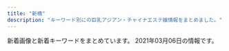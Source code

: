 ```yaml
---
title: "新橋"
description: "キーワード別にの巨乳アジアン・チャイナエステ嬢情報をまとめました。"
---
```


新着画像と新着キーワードをまとめています。
2021年03月06日の情報です。

<DmmAffiliateIns />
<KeywordTable
  shops={
    [
    {
        "keywords": {},
        "station": "JR\u6d5c\u677e\u753a\u99c5\u5357\u53e3",
        "name": "Yuki\u2019s House",
        "img_links": [
            "http://yukizhouse00.web.fc2.com/images/portfolio/work-3.jpg",
            "http://yukizhouse00.web.fc2.com/images/portfolio/work-6.jpg",
            "http://yukizhouse00.web.fc2.com/images/portfolio/work-1.jpg",
            "http://yukizhouse00.web.fc2.com/images/portfolio/work-4.jpg",
            "http://yukizhouse00.web.fc2.com/images/portfolio/work-2.jpg",
            "http://yukizhouse00.web.fc2.com/images/slider/slid1.jpg",
            "http://yukizhouse00.web.fc2.com/images/portfolio/work-5.jpg",
            "http://yukizhouse00.web.fc2.com/images/slider/slid2.jpg"
        ],
        "url": "http://yukizhouse00.web.fc2.com/"
    },
    {
        "url": "http://es-best.info/",
        "name": "\u30d9\u30b9\u30c8",
        "station": "JR\u6d5c\u677e\u753a\u99c5\u5317\u53e3",
        "keywords": {
            "D": 4,
            "85": 4,
            "C": 4,
            "86": 6
        },
        "img_links": [
            "http://es-best.info/staffPhoto/s20190220185555.jpg",
            "http://es-best.info/images/slider1/04.jpg",
            "http://es-best.info/js/sliderLine/slide_prev.png",
            "http://es-best.info/images/access/01.jpg",
            "http://es-best.info/staffPhoto/s20191003002337.jpg",
            "http://es-best.info/staffPhoto/b20191003002337.jpg",
            "http://es-best.info/images/store/052.jpg",
            "http://es-best.info/staffPhoto/b20190304234059.jpg",
            "http://es-best.info/staffPhoto/b20190413161507.jpg",
            "http://es-best.info/images/slider1/01.jpg",
            "http://es-best.info/staffPhoto/b20190304234324.jpg",
            "http://es-best.info/images/access/05.jpg",
            "http://es-best.info/images/returnBtn.png",
            "http://es-best.info/staffPhoto/b20190220185555.jpg",
            "http://es-best.info/staffPhoto/s20190304234059.jpg",
            "http://es-best.info/images/access/04.jpg",
            "http://es-best.info/staffPhoto/s20190413161507.jpg",
            "http://es-best.info/uploadfiles/images/campaignEsBestInfo.jpg",
            "http://es-best.info/images/slider1/02.jpg",
            "http://es-best.info/staffPhoto/b20190304234528.jpg",
            "http://es-best.info/staffPhoto/s20190304234528.jpg",
            "http://es-best.info/images/access/06.jpg",
            "http://es-best.info/staffPhoto/s20190304234324.jpg",
            "http://es-best.info/images/access/02.jpg",
            "http://es-best.info/images/access/03.jpg",
            "http://es-best.info/js/sliderLine/slide_next.png"
        ]
    },
    {
        "url": "https://www.morinokaori-massage.com/",
        "name": "\u68ee\u306e\u9999",
        "img_links": [
            "https://static.wixstatic.com/media/c0eb72_349ce6f6faed4c09b9ec1e412ba7a370~mv2.jpg",
            "https://static.wixstatic.com/media/c0eb72_43f5a28bd3004602b64ed4bc3095af0e~mv2.png",
            "https://static.wixstatic.com/media/c0eb72_068fd8e3a6034963bb1dcf1002759294~mv2.png",
            "https://static.wixstatic.com/media/c0eb72_026f8703429f4d1a93067d6664ba9e24~mv2.png",
            "https://static.wixstatic.com/media/c0eb72_9f57c6ba804e4a55805040f7832a3bb9~mv2.png"
        ],
        "keywords": {},
        "station": "JR\u7530\u753a\u99c5\u897f\u53e3"
    },
    {
        "img_links": [
            "http://es-leon.link/photos/sites/45/2020/10/2020102507495672.jpg",
            "http://es-leon.link/images/slider04.jpg",
            "http://es-leon.link/images/qr.png",
            "http://es-leon.link/images/img_info.jpg",
            "http://es-leon.link/photos/sites/45/2020/11/2020110919595348.jpg",
            "http://es-leon.link/photos/sites/45/2021/02/2021022503593169.jpg",
            "http://es-leon.link/photos/sites/45/2021/02/2021022813153641.jpg",
            "http://es-leon.link/images/guide5.jpg",
            "http://es-leon.link/photos/sites/45/2020/10/2020101318404076.jpg",
            "http://es-leon.link/images/guide7.jpg",
            "http://es-leon.link/photos/sites/45/2020/10/2020101318405051.jpg",
            "http://es-leon.link/photos/sites/45/2021/02/2021020501094315.jpg",
            "http://es-leon.link/photos/sites/45/2021/02/2021022813144840.jpg",
            "http://es-leon.link/photos/sites/45/2020/11/2020110919590942.jpg",
            "http://es-leon.link/images/guide6.jpg",
            "http://es-leon.link/images/guide1.jpg",
            "http://es-leon.link/photos/sites/45/2020/10/2020101205422328.jpg",
            "http://es-leon.link/photos/sites/45/2021/03/2021030218013059.jpg",
            "http://es-leon.link/images/guide8.jpg",
            "http://es-leon.link/photos/sites/45/2021/02/2021022815431041.jpg",
            "http://es-leon.link/photos/sites/45/2021/02/2021020501152788.jpg",
            "http://es-leon.link/photos/sites/45/2021/03/2021030218011053.jpg",
            "http://es-leon.link/photos/sites/45/2021/02/2021022813203297.jpg",
            "http://es-leon.link/photos/sites/45/2021/02/2021022503564613.jpg",
            "http://es-leon.link/photos/sites/45/2021/03/2021030218015216.jpg",
            "http://es-leon.link/images/nav_link03_no.png",
            "http://es-leon.link/photos/sites/45/2020/10/2020101318300043.jpg",
            "http://es-leon.link/photos/sites/45/2021/02/2021021221211099.jpg",
            "http://es-leon.link/images/nav_link01_no.png",
            "http://es-leon.link/photos/sites/45/2020/10/2020102507501385.jpg",
            "http://es-leon.link/photos/sites/45/2021/02/2021022702213358.jpg",
            "http://es-leon.link/photos/sites/45/2020/10/2020100103205186.jpg",
            "http://es-leon.link/photos/sites/45/2021/03/202103021706276.jpg",
            "http://es-leon.link/images/nav_link07_no.png",
            "http://es-leon.link/images/guide2.jpg",
            "http://es-leon.link/images/slider02.jpg",
            "http://es-leon.link/photos/sites/45/2021/03/2021030217055949.jpg",
            "http://es-leon.link/photos/sites/45/2021/02/202102281317503.jpg",
            "http://es-leon.link/photos/sites/45/2021/01/2021011203314329.jpg",
            "http://es-leon.link/photos/sites/45/2021/02/2021022702210178.jpg",
            "http://es-leon.link/images/slider00.jpg",
            "http://es-leon.link/photos/sites/45/2020/10/202010010328436.jpg",
            "http://es-leon.link/images/nav_link06_no.png",
            "http://es-leon.link/photos/sites/45/2020/10/2020102507510838.jpg",
            "http://es-leon.link/photos/sites/45/2020/10/2020100103240526.jpg",
            "http://es-leon.link/photos/sites/45/2020/11/2020110919583922.jpg",
            "http://es-leon.link/photos/sites/45/2020/10/2020101404192576.jpg",
            "http://es-leon.link/images/slider03.jpg",
            "http://es-leon.link/images/guide4.jpg",
            "http://es-leon.link/images/guide2.png",
            "http://es-leon.link/photos/sites/45/2020/11/2020110919573849.jpg",
            "http://es-leon.link/photos/sites/45/2020/10/2020100103284496.jpg",
            "http://es-leon.link/images/nav_link04_no.png",
            "http://es-leon.link/photos/sites/45/2021/02/2021022815420713.jpg",
            "http://es-leon.link/photos/sites/45/2021/02/202102240441566.jpg",
            "http://es-leon.link/images/pagetop.jpg",
            "http://es-leon.link/images/guide1.png",
            "http://es-leon.link/images/lineline.png",
            "http://es-leon.link/photos/sites/45/2021/02/2021021420105484.jpg",
            "http://es-leon.link/images/header.png",
            "http://es-leon.link/images/guide3.jpg",
            "http://es-leon.link/images/nav_link05_no.png",
            "http://es-leon.link/photos/sites/45/2020/10/2020100103034891.jpg",
            "http://es-leon.link/photos/sites/45/2020/10/2020102507504664.jpg",
            "http://es-leon.link/photos/sites/45/2021/02/2021022816571154.jpg",
            "http://es-leon.link/images/slider01.jpg",
            "http://es-leon.link/photos/sites/45/2021/02/2021021420094924.jpg",
            "http://es-leon.link/photos/sites/45/2020/10/2020101318402898.jpg",
            "http://es-leon.link/photos/sites/45/2020/10/2020100103240520.jpg",
            "http://es-leon.link/photos/sites/45/2021/02/2021022503591368.jpg",
            "http://es-leon.link/photos/sites/45/2021/02/2021020501110069.jpg",
            "http://es-leon.link/photos/sites/45/2020/10/2020100103205050.jpg",
            "http://es-leon.link/photos/sites/45/2021/02/2021021420101999.jpg",
            "http://es-leon.link/photos/sites/45/2020/10/2020100103205130.jpg",
            "http://es-leon.link/photos/sites/45/2021/02/2021020501134964.jpg",
            "http://es-leon.link/photos/sites/45/2020/10/2020101205420372.jpg",
            "http://es-leon.link/images/card.png",
            "http://es-leon.link/photos/sites/45/2021/02/2021022813195234.jpg",
            "http://es-leon.link/images/nav_link02_no.png",
            "http://es-leon.link/photos/sites/45/2020/10/2020101318294854.jpg",
            "http://es-leon.link/photos/sites/45/2020/10/2020101205424345.jpg",
            "http://es-leon.link/photos/sites/45/2021/02/2021021014235421.jpg",
            "http://es-leon.link/photos/sites/45/2021/02/202102281658118.jpg",
            "http://es-leon.link/photos/sites/45/2020/10/2020102507503499.jpg",
            "http://es-leon.link/images/profile.png",
            "http://es-leon.link/photos/sites/45/2021/02/2021022817172264.jpg",
            "http://es-leon.link/photos/sites/45/2020/11/2020110919593136.jpg",
            "http://es-leon.link/photos/sites/45/2021/02/2021020501101626.jpg"
        ],
        "station": "JR\u65b0\u6a4b\u99c5\u70cf\u68ee\u53e3",
        "keywords": {
            "84": 8,
            "90": 7,
            "86": 17,
            "85": 12,
            "\u80f8": 1
        },
        "name": "LEON",
        "url": "http://es-leon.link/"
    },
    {
        "station": "JR\u6d5c\u677e\u753a\u99c5\u5317\u53e3",
        "keywords": {
            "C": 8,
            "E": 8,
            "D": 25
        },
        "name": "SERA",
        "img_links": [
            "https://hamamatsucho-mensesthe.net/wp/icon/line.png",
            "https://hamamatsucho-mensesthe.net/wp/images/mensesthe.jpg",
            "https://hamamatsucho-mensesthe.net/room/room-l1.jpg",
            "https://hamamatsucho-mensesthe.net/wp/images/top1.jpg",
            "https://hamamatsucho-mensesthe.net/wp/wp-content/uploads/2020/01/misaki-l2.jpg",
            "https://hamamatsucho-mensesthe.net/wp/icon/facebook.png",
            "https://hamamatsucho-mensesthe.net/room/room-l2.jpg",
            "https://hamamatsucho-mensesthe.net/staff/top/rin-s1.jpg",
            "https://hamamatsucho-mensesthe.net/staff/top/ayaka-s1.jpg",
            "https://hamamatsucho-mensesthe.net/wp/wp-content/uploads/2020/11/urara.jpg",
            "https://hamamatsucho-mensesthe.net/wp/wp-content/uploads/2020/01/nao.jpg",
            "https://hamamatsucho-mensesthe.net/wp/icon/twitter.png",
            "https://hamamatsucho-mensesthe.net/room/room-l6.jpg",
            "https://hamamatsucho-mensesthe.net/wp/images/top3.jpg",
            "https://hamamatsucho-mensesthe.net/wp/images/clear.png",
            "https://hamamatsucho-mensesthe.net/images/footer-r.png",
            "https://hamamatsucho-mensesthe.net/room/room-l4.jpg",
            "https://hamamatsucho-mensesthe.net/staff/top/emi-s1.jpg",
            "https://hamamatsucho-mensesthe.net/icon/facebook.png",
            "https://hamamatsucho-mensesthe.net/images/clear.png",
            "https://hamamatsucho-mensesthe.net/wp/wp-content/uploads/2020/08/ayaka.jpg",
            "https://hamamatsucho-mensesthe.net/wp/images/top2.jpg",
            "https://hamamatsucho-mensesthe.net/room/room-l3.jpg",
            "https://hamamatsucho-mensesthe.net/wp/icon/google_plus.png",
            "https://hamamatsucho-mensesthe.net/icon/twitter.png",
            "https://hamamatsucho-mensesthe.net/icon/line.png",
            "https://hamamatsucho-mensesthe.net/wp/wp-content/uploads/2020/01/emi-l1.jpg",
            "https://hamamatsucho-mensesthe.net/room/room-l5.jpg",
            "https://hamamatsucho-mensesthe.net/staff/top/aki-s1.jpg",
            "https://hamamatsucho-mensesthe.net/staff/top/mitsuki-s1.jpg",
            "https://hamamatsucho-mensesthe.net/images/flower.png",
            "https://hamamatsucho-mensesthe.net/wp/wp-content/uploads/2020/02/stand-by.jpg",
            "https://hamamatsucho-mensesthe.net/wp/wp-content/uploads/2020/02/1714CAA8-3D57-4009-AB72-F5A8E6B60310.jpeg",
            "https://hamamatsucho-mensesthe.net/wp/wp-content/uploads/2020/09/rin.jpg",
            "https://hamamatsucho-mensesthe.net/wp/wp-content/uploads/2020/10/aki-150x150.jpg",
            "https://hamamatsucho-mensesthe.net/wp/wp-content/uploads/2019/05/rin-150x150.jpg",
            "https://hamamatsucho-mensesthe.net/wp/wp-content/uploads/2020/01/mitsuki.jpg",
            "https://hamamatsucho-mensesthe.net/staff/top/miyu-s1.jpg",
            "https://hamamatsucho-mensesthe.net/wp/wp-content/uploads/2019/07/0677E994-1DBF-4E0E-AB70-7CA5C034B140-150x150.jpeg",
            "https://hamamatsucho-mensesthe.net/wp/wp-content/uploads/2019/10/eri-150x150.jpg",
            "https://hamamatsucho-mensesthe.net/images/footer-l.png",
            "https://hamamatsucho-mensesthe.net/staff/top/nao-s1.jpg",
            "https://hamamatsucho-mensesthe.net/wp/wp-content/uploads/2019/07/587590BB-96D0-4887-BE26-3B1413FF7283-150x150.jpeg",
            "https://hamamatsucho-mensesthe.net/wp/wp-content/uploads/2021/01/yuna.jpg",
            "https://hamamatsucho-mensesthe.net/staff/top/yuna-s1.jpg",
            "https://hamamatsucho-mensesthe.net/icon/google_plus.png",
            "https://hamamatsucho-mensesthe.net/link/mens-esthe.png"
        ],
        "url": "https://hamamatsucho-mensesthe.net/"
    },
    {
        "url": "http://romantic-est.com/",
        "img_links": [
            "http://romantic-est.com/images/sw_home.png",
            "http://romantic-est.com/images/head_therapist.jpg",
            "http://romantic-est.com/images/con01.jpg",
            "http://romantic-est.com/images/con02.jpg",
            "http://romantic-est.com/images/cg04.jpg",
            "http://romantic-est.com/images/trigger.jpg",
            "http://romantic-est.com/images/cg032.jpg",
            "http://romantic-est.com/images/icon_new.png",
            "http://romantic-est.com/images/mainvisual_02_s.jpg",
            "http://romantic-est.com/images/cg01.jpg",
            "http://romantic-est.com/images/req_03.jpg",
            "http://romantic-est.com/images/sw_tel.png",
            "http://romantic-est.com/images/cg021.jpg",
            "http://romantic-est.com/images/mainvisual_02.jpg",
            "http://romantic-est.com/images/head_interior.jpg",
            "http://romantic-est.com/images/sys03.jpg",
            "http://romantic-est.com/images/cg031.jpg",
            "http://romantic-est.com/images/mainvisual_01_s.jpg",
            "http://romantic-est.com/images/cg03.jpg",
            "http://romantic-est.com/images/sys02.jpg",
            "http://romantic-est.com/images/cg06.jpg",
            "http://romantic-est.com/images/cg011.jpg",
            "http://romantic-est.com/images/mainvisual_01.jpg",
            "http://romantic-est.com/images/con03.jpg",
            "http://romantic-est.com/images/sys01.jpg",
            "http://romantic-est.com/images/cg041.jpg",
            "http://romantic-est.com/images/cg05.jpg",
            "http://romantic-est.com/images/cg02.jpg"
        ],
        "station": "JR\u65b0\u6a4b\u99c5\u70cf\u68ee\u53e3",
        "name": "\u30a2\u30ea\u30b9 Aroma \u65b0\u6a4b\u5e97",
        "keywords": {}
    },
    {
        "img_links": [
            "http://heal-arm.com/media/sites/6/2021/02/700E82ED-4821-42CB-A408-B73E511D2D15-225x300.jpeg",
            "http://heal-arm.com/media/sites/6/2021/02/2.jpg",
            "http://heal-arm.com/media/sites/6/2020/05/3.jpg",
            "http://heal-arm.com/media/sites/6/elementor/thumbs/favicon-p04pr4k6jngsiakzwccm2bkknysbm22i953lrof2dk.png",
            "http://heal-arm.com/media/sites/6/2020/05/1.jpg",
            "http://heal-arm.com/media/sites/6/2020/05/2.jpg",
            "http://heal-arm.com/media/sites/6/2020/05/4.jpg",
            "http://heal-arm.com/media/sites/6/2021/02/1.jpg",
            "http://heal-arm.com/media/sites/6/2021/02/3.jpg",
            "http://heal-arm.com/media/sites/6/2020/12/1.jpg",
            "http://heal-arm.com/media/sites/6/2020/05/3-1.jpg",
            "http://heal-arm.com/media/sites/6/2020/05/favicon.png"
        ],
        "url": "http://heal-arm.com/",
        "name": "\u862d \u990a\u8eab\u9928",
        "station": "JR\u65b0\u6a4b\u99c5\u70cf\u68ee\u53e3",
        "keywords": {}
    },
    {
        "keywords": {
            "F": 3,
            "C": 3,
            "D": 4
        },
        "img_links": [
            "https://hamamatsucho-mensesthe.com/images/clear.png",
            "https://hamamatsucho-mensesthe.com/room/4.jpg",
            "https://hamamatsucho-mensesthe.com/menu/sche.png",
            "https://hamamatsucho-mensesthe.com/staff2/wp-content/uploads/2020/11/siruet.png",
            "https://hamamatsucho-mensesthe.com/menu/friend.png",
            "https://hamamatsucho-mensesthe.com/button/sche.png",
            "https://hamamatsucho-mensesthe.com/menu/info.png",
            "https://hamamatsucho-mensesthe.com/staff2/wp-content/uploads/2021/02/ayaka01.png",
            "https://hamamatsucho-mensesthe.com/staff/yoko-l1.jpg",
            "https://hamamatsucho-mensesthe.com/staff/arisa-s1.jpg",
            "https://hamamatsucho-mensesthe.com/images/header3.png",
            "https://hamamatsucho-mensesthe.com/icon/twitter.png",
            "https://hamamatsucho-mensesthe.com/images/main-sp.jpg",
            "https://hamamatsucho-mensesthe.com/kumi2.jpg",
            "https://hamamatsucho-mensesthe.com/room/3.jpg",
            "https://hamamatsucho-mensesthe.com/menu/home.png",
            "https://hamamatsucho-mensesthe.com/2018/11/23/arisa-s1.jpg",
            "https://hamamatsucho-mensesthe.com/images/footer-l.png",
            "https://hamamatsucho-mensesthe.com/staff/yuyu-l1.jpg",
            "https://hamamatsucho-mensesthe.com/room/2.jpg",
            "https://hamamatsucho-mensesthe.com/room/esthe1.jpg",
            "https://hamamatsucho-mensesthe.com/icon/facebook.png",
            "https://hamamatsucho-mensesthe.com/room/esthe3.jpg",
            "https://hamamatsucho-mensesthe.com/room/esthe2.jpg",
            "https://hamamatsucho-mensesthe.com/room/1.jpg",
            "https://hamamatsucho-mensesthe.com/2018/12/21/koko-s1.jpg",
            "https://hamamatsucho-mensesthe.com/miyuki01.png",
            "https://hamamatsucho-mensesthe.com/2018/03/02/anna-s1.jpg",
            "https://hamamatsucho-mensesthe.com/staff2/wp-content/uploads/2019/12/haru-1.png",
            "https://hamamatsucho-mensesthe.com/staff/nana-s1.jpg",
            "https://hamamatsucho-mensesthe.com/staff2/wp-content/uploads/2021/01/maki05.png",
            "https://hamamatsucho-mensesthe.com/icon/google_plus.png",
            "https://hamamatsucho-mensesthe.com/staff2/wp-content/uploads/2020/11/momo02.png",
            "https://hamamatsucho-mensesthe.com/2018/06/12/yoko-s1.jpg",
            "https://hamamatsucho-mensesthe.com/staff2/wp-content/uploads/2021/03/yukina03.png",
            "https://hamamatsucho-mensesthe.com/2018/06/08/hana-s2.jpg",
            "https://hamamatsucho-mensesthe.com/staff/arisa-l1.jpg",
            "https://hamamatsucho-mensesthe.com/staff2/wp-content/uploads/2021/02/kana01.png",
            "https://hamamatsucho-mensesthe.com/button/staff.png",
            "https://hamamatsucho-mensesthe.com/staff/koko-s1.jpg",
            "https://hamamatsucho-mensesthe.com/icon/line.png",
            "https://hamamatsucho-mensesthe.com/staff/yoko-s1.jpg",
            "https://hamamatsucho-mensesthe.com/staff/koko-l1.jpg",
            "https://hamamatsucho-mensesthe.com/staff/nana-l1.jpg",
            "https://hamamatsucho-mensesthe.com/2018/12/21/yuyu-s1.jpg",
            "https://hamamatsucho-mensesthe.com/button/home.png",
            "https://hamamatsucho-mensesthe.com/staff2/wp-content/uploads/2021/03/miku03.png",
            "https://hamamatsucho-mensesthe.com/staff2/wp-content/uploads/2021/03/rina03.png",
            "https://hamamatsucho-mensesthe.com/menu/gallery.png",
            "https://hamamatsucho-mensesthe.com/staff2/wp-content/uploads/2019/12/nanami02-2.png",
            "https://hamamatsucho-mensesthe.com/kumi1.jpg",
            "https://hamamatsucho-mensesthe.com/2017/10/08/ruru-s1.jpg",
            "https://hamamatsucho-mensesthe.com/staff2/wp-content/uploads/2020/02/yaya02.png",
            "https://hamamatsucho-mensesthe.com/images/footer-r.png",
            "https://hamamatsucho-mensesthe.com/staff/yuyu-s1.jpg",
            "https://hamamatsucho-mensesthe.com/images/main1.jpg",
            "https://hamamatsucho-mensesthe.com/images/flower.png"
        ],
        "station": "JR\u6d5c\u677e\u753a\u99c5\u5317\u53e3",
        "url": "https://hamamatsucho-mensesthe.com/",
        "name": "Oriental Spa"
    },
    {
        "url": "http://body-heal.net/",
        "keywords": {
            "88": 10,
            "E": 6,
            "87": 6,
            "85": 4,
            "84": 4
        },
        "name": "Tami",
        "station": "JR\u7530\u753a\u99c5\u4e09\u7530\u53e3",
        "img_links": [
            "http://body-heal.net/images/access/02.jpg",
            "http://body-heal.net/staffPhoto/b20190608220420.jpg",
            "http://body-heal.net/images/store/06.jpg",
            "http://body-heal.net/images/store/01.jpg",
            "http://body-heal.net/images/store/05.jpg",
            "http://body-heal.net/images/access/04.jpg",
            "http://body-heal.net/images/access/03.jpg",
            "http://body-heal.net/staffPhoto/b20190117105438.jpg",
            "http://body-heal.net/staffPhoto/b20180926231950.jpg",
            "http://body-heal.net/images/access/05.jpg",
            "http://body-heal.net/staffPhoto/b20190608222039.jpg",
            "http://body-heal.net/js/sliderLine/slide_next.png",
            "http://body-heal.net/uploadfiles/images/campaignBodyHealNet.jpg",
            "http://body-heal.net/staffPhoto/b20190120201033.jpg",
            "http://body-heal.net/staffPhoto/b20180721035111.jpg",
            "http://body-heal.net/images/store/04.jpg",
            "http://body-heal.net/images/access/01.jpg",
            "http://body-heal.net/staffPhoto/b20190218130854.jpg",
            "http://body-heal.net/images/show.jpg",
            "http://body-heal.net/js/sliderLine/slide_prev.png"
        ]
    },
    {
        "name": "\u3057\u3042\u308f\u305b\uff5eSHIAWASE\uff5e",
        "img_links": [
            "http://shiawase.mssg.jp/images/staff_image/staff_d02.jpg",
            "http://shiawase.mssg.jp/images/top/top_04.jpg",
            "http://shiawase.mssg.jp/images/gallery/gallery_401.jpg",
            "http://shiawase.mssg.jp/images/staff_one/staff_one_02.jpg",
            "http://shiawase.mssg.jp/images/staff/sta_0z4.jpg",
            "http://shiawase.mssg.jp/images/system/syatem_302.jpg",
            "http://shiawase.mssg.jp/images/staff_one/staff_one_08.png",
            "http://shiawase.mssg.jp/images/staff_image/staff_d05a.jpg",
            "http://shiawase.mssg.jp/images/staff/sta_0z12.jpg",
            "http://shiawase.mssg.jp/images/staff/sta_0z9.jpg",
            "http://shiawase.mssg.jp/images/gallery/gallery_102.jpg",
            "http://shiawase.mssg.jp/images/gallery/gallery_104.jpg",
            "http://shiawase.mssg.jp/images/staff/sta_04.jpg",
            "http://shiawase.mssg.jp/images/staff/staff_top.jpg",
            "http://shiawase.mssg.jp/images/staff_image/staff_d05b.jpg",
            "http://shiawase.mssg.jp/images/staff/sta_010.jpg",
            "http://shiawase.mssg.jp/images/staff/sta_0z2.jpg",
            "http://shiawase.mssg.jp/images/home/index_page_top.jpg",
            "http://shiawase.mssg.jp/images/top/top_01.jpg",
            "http://shiawase.mssg.jp/images/staff/sta_01.jpg",
            "http://shiawase.mssg.jp/images/staff_image/staff_d08a.jpg",
            "http://shiawase.mssg.jp/images/staff/sta_021.jpg",
            "http://shiawase.mssg.jp/images/staff/sta_08.jpg",
            "http://shiawase.mssg.jp/images/staff_one/staff_one_04.jpg",
            "http://shiawase.mssg.jp/images/gallery/gallery_403.jpg",
            "http://shiawase.mssg.jp/images/gallery/gallery_101.jpg",
            "http://shiawase.mssg.jp/images/home/index_03.jpg",
            "http://shiawase.mssg.jp/images/staff_image/staff_d01b.jpg",
            "http://shiawase.mssg.jp/images/gallery/gallery_402.jpg",
            "http://shiawase.mssg.jp/images/staff_image/staff_d07.jpg",
            "http://shiawase.mssg.jp/images/staff_one/staff_one_05.jpg",
            "http://shiawase.mssg.jp/images/staff_image/staff_d04b.jpg",
            "http://shiawase.mssg.jp/images/staff_one/staff_one_03.jpg",
            "http://shiawase.mssg.jp/images/staff/sta_0z8.jpg",
            "http://shiawase.mssg.jp/images/top/top_08.png",
            "http://shiawase.mssg.jp/images/staff_image/staff_d06.jpg",
            "http://shiawase.mssg.jp/images/system/syatem_301.jpg",
            "http://shiawase.mssg.jp/images/staff/sta_03.jpg",
            "http://shiawase.mssg.jp/images/top/top_05.jpg",
            "http://shiawase.mssg.jp/images/staff_image/staff_d01a.jpg",
            "http://shiawase.mssg.jp/images/home/index_tel.jpg",
            "http://shiawase.mssg.jp/images/staff_image/staff_d04.jpg",
            "http://shiawase.mssg.jp/images/staff_image/staff_d08b.jpg",
            "http://shiawase.mssg.jp/images/top/top_02.jpg",
            "http://shiawase.mssg.jp/images/home/top_qp.jpg",
            "http://shiawase.mssg.jp/images/staff_image/staff_d02b.jpg",
            "http://shiawase.mssg.jp/images/home/index_qup.jpg",
            "http://shiawase.mssg.jp/images/gallery/gallery_top.jpg",
            "http://shiawase.mssg.jp/images/home/index_04.jpg",
            "http://shiawase.mssg.jp/images/gallery/gallery_01.jpg",
            "http://shiawase.mssg.jp/images/staff/sta_06.jpg",
            "http://shiawase.mssg.jp/images/staff_one/staff_one_07.png",
            "http://shiawase.mssg.jp/images/staff_image/staff_d04c.jpg",
            "http://shiawase.mssg.jp/images/top/top_03.jpg",
            "http://shiawase.mssg.jp/images/gallery/gallery_103.jpg",
            "http://shiawase.mssg.jp/images/system/syatem_303.jpg",
            "http://shiawase.mssg.jp/images/gallery/gallery_404.jpg",
            "http://shiawase.mssg.jp/images/staff_one/staff_one_top.jpg",
            "http://shiawase.mssg.jp/images/staff_one/staff_one_01.jpg",
            "http://shiawase.mssg.jp/images/staff_image/staff_d03.jpg",
            "http://shiawase.mssg.jp/images/top/top_06.jpg",
            "http://shiawase.mssg.jp/images/staff/sta_023.jpg",
            "http://shiawase.mssg.jp/images/home/QR.png"
        ],
        "keywords": {},
        "station": "JR\u7530\u753a\u99c5\u897f\u53e3",
        "url": "http://shiawase.mssg.jp/"
    },
    {
        "station": "JR\u65b0\u6a4b\u99c5\u70cf\u68ee\u53e3",
        "img_links": [
            "https://egao.tyo.cm/photos/sites/29/2021/02/2021022004462937.jpg",
            "https://egao.tyo.cm/images/side_tel.jpg",
            "https://egao.tyo.cm/images/link_nav05.jpg",
            "https://egao.tyo.cm/images/ico01.png",
            "https://egao.tyo.cm/images/sp_top.jpg",
            "https://egao.tyo.cm/images/link_nav04.jpg",
            "https://egao.tyo.cm/images/side_link.jpg",
            "https://egao.tyo.cm/images/top.png",
            "https://egao.tyo.cm/photos/sites/29/2021/02/2021022004462688.jpg",
            "https://egao.tyo.cm/photos/sites/29/2021/02/2021022504091367.jpg",
            "https://egao.tyo.cm/photos/sites/29/2021/02/2021022504090746.jpg",
            "https://egao.tyo.cm/photos/sites/29/2021/02/2021022004463068.jpg",
            "https://egao.tyo.cm/images/link_nav02.jpg",
            "https://egao.tyo.cm/images/info3.jpg",
            "https://egao.tyo.cm/images/link_nav01.jpg",
            "https://egao.tyo.cm/photos/sites/29/2021/02/2021022004462785.jpg",
            "https://egao.tyo.cm/images/link_nav03.jpg",
            "https://egao.tyo.cm/images/info2.jpg",
            "https://egao.tyo.cm/images/link_nav07.jpg",
            "https://egao.tyo.cm/images/top_slider01.jpg",
            "https://egao.tyo.cm/images/top_slider02.jpg",
            "https://egao.tyo.cm/images/link_nav06.jpg",
            "https://egao.tyo.cm/images/info1.jpg",
            "https://egao.tyo.cm/images/side_mobile.jpg"
        ],
        "name": "\u7b11\u9854",
        "keywords": {
            "85": 2,
            "87": 1,
            "86": 2,
            "D": 5
        },
        "url": "https://egao.tyo.cm/"
    },
    {
        "url": "https://hamamatsucho-esthe.work/",
        "station": "JR\u6d5c\u677e\u753a\u99c5\u5317\u53e3",
        "name": "Artemis",
        "keywords": {
            "C": 10,
            "F": 10,
            "E": 5
        },
        "img_links": [
            "https://hamamatsucho-esthe.work/2018/12/26/sayaka-s1.jpg",
            "https://hamamatsucho-esthe.work/menu/blog.png",
            "https://hamamatsucho-esthe.work/2020/11/06/momo-s1.jpg",
            "https://hamamatsucho-esthe.work/room/1-l.jpg",
            "https://hamamatsucho-esthe.work/button/staff.png",
            "https://hamamatsucho-esthe.work/staff/nanami-s1.jpg",
            "https://hamamatsucho-esthe.work/images/footer-l.png",
            "https://hamamatsucho-esthe.work/images/flower.png",
            "https://hamamatsucho-esthe.work/staff/maki-l1.jpg",
            "https://hamamatsucho-esthe.work/icon/twitter.png",
            "https://hamamatsucho-esthe.work/2019/06/14/riri-s1.jpg",
            "https://hamamatsucho-esthe.work/2019/01/14/emi-s1.jpg",
            "https://hamamatsucho-esthe.work/staff/sora-s1.jpg",
            "https://hamamatsucho-esthe.work/staff/yuki-s1.jpg",
            "https://hamamatsucho-esthe.work/button/blog.png",
            "https://hamamatsucho-esthe.work/room/1-s.jpg",
            "https://hamamatsucho-esthe.work/2018/09/10/sora-s1.jpg",
            "https://hamamatsucho-esthe.work/menu/info.png",
            "https://hamamatsucho-esthe.work/images/main1.jpg",
            "https://hamamatsucho-esthe.work/2020/07/30/maki-s1.jpg",
            "https://hamamatsucho-esthe.work/images/qrcode.png",
            "https://hamamatsucho-esthe.work/staff/sora-l1.jpg",
            "https://hamamatsucho-esthe.work/room/2-l.jpg",
            "https://hamamatsucho-esthe.work/room/4-s.jpg",
            "https://hamamatsucho-esthe.work/2019/05/25/riko-s1.jpg",
            "https://hamamatsucho-esthe.work/icon/facebook.png",
            "https://hamamatsucho-esthe.work/staff/momo-s1.jpg",
            "https://hamamatsucho-esthe.work/room/4-l.jpg",
            "https://hamamatsucho-esthe.work/icon/line.png",
            "https://hamamatsucho-esthe.work/icon/google_plus.png",
            "https://hamamatsucho-esthe.work/menu/gallery.png",
            "https://hamamatsucho-esthe.work/room/3-s.jpg",
            "https://hamamatsucho-esthe.work/images/clear.png",
            "https://hamamatsucho-esthe.work/staff/maki-s1.jpg",
            "https://hamamatsucho-esthe.work/staff/nanami-l1.jpg",
            "https://hamamatsucho-esthe.work/menu/friend.png",
            "https://hamamatsucho-esthe.work/menu/home.png",
            "https://hamamatsucho-esthe.work/staff/riko-s1.jpg",
            "https://hamamatsucho-esthe.work/staff/momo-l1.jpg",
            "https://hamamatsucho-esthe.work/button/home.png",
            "https://hamamatsucho-esthe.work/room/esthe1.jpg",
            "https://hamamatsucho-esthe.work/2020/01/05/yuki-s1.jpg",
            "https://hamamatsucho-esthe.work/images/main-sp.jpg",
            "https://hamamatsucho-esthe.work/images/footer-r.png",
            "https://hamamatsucho-esthe.work/2018/11/09/kana-s1.jpg",
            "https://hamamatsucho-esthe.work/2019/05/25/koko-s1.jpg",
            "https://hamamatsucho-esthe.work/room/esthe2.jpg",
            "https://hamamatsucho-esthe.work/room/2-s.jpg",
            "https://hamamatsucho-esthe.work/staff/yuki-l1.jpg",
            "https://hamamatsucho-esthe.work/kana01.png",
            "https://hamamatsucho-esthe.work/2019/11/05/nanami-s1.jpg",
            "https://hamamatsucho-esthe.work/room/esthe3.jpg",
            "https://hamamatsucho-esthe.work/room/3-l.jpg"
        ]
    },
    {
        "name": "\u30df\u30fc\u30c7\u30a3\u30fc",
        "url": "https://www.meedeemassage.com/",
        "station": "JR\u65b0\u6a4b\u99c5\u65e5\u6bd4\u8c37\u53e3",
        "img_links": [
            "https://static.wixstatic.com/media/096f64_74d971185d704fdc84b70e0c1b3fad87~mv2.png",
            "https://static.wixstatic.com/media/ff29a7_47d81575374144dda595a587847070b9~mv2.jpg",
            "https://static.wixstatic.com/media/ff29a7_996c77cb89cc4012a35bb0813c645fdf~mv2.jpg",
            "https://static.wixstatic.com/media/ff29a7_5a71cab9e560455a86a69dee65e387e6~mv2.jpg",
            "https://static.wixstatic.com/media/096f64_10d0713f8b274a5b8f6b2944f7fee791~mv2.jpg",
            "https://static.wixstatic.com/media/096f64_8257be981a5140629dd93b0518612408~mv2.png",
            "https://static.wixstatic.com/media/096f64_86555ca80ef14b6ebdbbf7aa72a380fc~mv2.jpg",
            "https://static.wixstatic.com/media/ff29a7_d9f852b350a141b1ae8d7d80ce91ecfa~mv2.jpg",
            "https://static.wixstatic.com/media/ff29a7_d6b424065e3946fc8a31bd093d286366~mv2.jpg",
            "https://static.wixstatic.com/media/096f64_9dd53b8d3bbc46b7a5d8f8f9f83f67c0~mv2.jpg",
            "https://static.wixstatic.com/media/096f64_52d4813cc07e460bb6afbcc198483fb5~mv2.jpg",
            "https://static.wixstatic.com/media/096f64_f44509cd762744dc939f70f318a6882b~mv2.jpg"
        ],
        "keywords": {}
    },
    {
        "station": "JR\u65b0\u6a4b\u99c5\u65e5\u6bd4\u8c37\u53e3",
        "url": "http://www.shiawasenojikan.esjp.info/",
        "name": "\u5e78\u305b\u306e\u6642\u9593",
        "keywords": {
            "D": 5,
            "87": 3,
            "86": 1,
            "88": 1
        },
        "img_links": [
            "http://www.shiawasenojikan.esjp.info/files/001-02.jpg",
            "http://www.shiawasenojikan.esjp.info/files/010-03.jpg",
            "http://www.shiawasenojikan.esjp.info/images/interior_t.jpg",
            "http://www.shiawasenojikan.esjp.info/files/001-03.jpg",
            "http://www.shiawasenojikan.esjp.info/files/003-03.jpg",
            "http://www.shiawasenojikan.esjp.info/files/003-02.jpg",
            "http://www.shiawasenojikan.esjp.info/images/head.jpg",
            "http://www.shiawasenojikan.esjp.info/images/news.jpg",
            "http://www.shiawasenojikan.esjp.info/files/009-03.jpg",
            "http://www.shiawasenojikan.esjp.info/images/link_t.jpg",
            "http://www.shiawasenojikan.esjp.info/files/015.jpg",
            "http://www.shiawasenojikan.esjp.info/images/staff_t.jpg",
            "http://www.shiawasenojikan.esjp.info/files/003.jpg",
            "http://www.shiawasenojikan.esjp.info/images/sys1.jpg",
            "http://www.shiawasenojikan.esjp.info/files/015-03.jpg",
            "http://www.shiawasenojikan.esjp.info/files/015-02.jpg",
            "http://www.shiawasenojikan.esjp.info/files/009.jpg",
            "http://www.shiawasenojikan.esjp.info/files/009-02.jpg",
            "http://www.shiawasenojikan.esjp.info/images/int2.jpg",
            "http://www.shiawasenojikan.esjp.info/images/tel.jpg",
            "http://www.shiawasenojikan.esjp.info/files/001.jpg",
            "http://www.shiawasenojikan.esjp.info/images/mobile.jpg",
            "http://www.shiawasenojikan.esjp.info/files/010-02.jpg",
            "http://www.shiawasenojikan.esjp.info/images/sys2.jpg",
            "http://www.shiawasenojikan.esjp.info/files/010.jpg"
        ]
    },
    {
        "station": "JR\u7530\u753a\u99c5\u6771\u53e3",
        "name": "\u7e01",
        "img_links": [
            "http://tamachi-en.link/images/g1.jpg",
            "http://tamachi-en.link/images/g8.jpg",
            "http://tamachi-en.link/images/mobile.png",
            "http://tamachi-en.link/images/g4.jpg",
            "http://tamachi-en.link/images/top.jpg",
            "http://tamachi-en.link/images/g6.jpg",
            "http://tamachi-en.link/images/new1.jpg",
            "http://tamachi-en.link/images/g5.jpg",
            "http://tamachi-en.link/images/zi_staff.png",
            "http://tamachi-en.link/images/g0.jpg",
            "http://tamachi-en.link/images/g2.jpg",
            "http://tamachi-en.link/images/zi_link.png",
            "http://tamachi-en.link/images/g3.jpg"
        ],
        "url": "http://tamachi-en.link/",
        "keywords": {
            "C": 15
        }
    },
    {
        "name": "Pandora*\u30d1\u30f3\u30c9\u30e9",
        "img_links": [
            "http://www.es-tokyo.link/images/int1.jpg",
            "http://www.es-tokyo.link/img/minami1.jpg",
            "http://www.es-tokyo.link/images/b3.jpg",
            "http://www.es-tokyo.link/img/ami1.jpg",
            "http://www.es-tokyo.link/img/miwa1.jpg",
            "http://www.es-tokyo.link/img/erin2.jpg",
            "http://www.es-tokyo.link/img/rin1.jpg",
            "http://www.es-tokyo.link/images/28.jpg",
            "http://www.es-tokyo.link/img/emili1.jpg",
            "http://www.es-tokyo.link/images/25.jpg",
            "http://www.es-tokyo.link/images/23.jpg",
            "http://www.es-tokyo.link/images/5.jpg",
            "http://www.es-tokyo.link/images/head.jpg",
            "http://www.es-tokyo.link/images/sys2.jpg",
            "http://www.es-tokyo.link/img/izumi1.jpg",
            "http://www.es-tokyo.link/images/32.jpg",
            "http://www.es-tokyo.link/images/s1.png",
            "http://www.es-tokyo.link/img/minami2.jpg",
            "http://www.es-tokyo.link/images/19.jpg",
            "http://www.es-tokyo.link/img/kaori1.jpg",
            "http://www.es-tokyo.link/img/suzu1.jpg",
            "http://www.es-tokyo.link/images/sys1.jpg",
            "http://www.es-tokyo.link/img/mayu1.jpg",
            "http://www.es-tokyo.link/images/3.jpg",
            "http://www.es-tokyo.link/images/interior_t.jpg",
            "http://www.es-tokyo.link/images/int2.jpg",
            "http://www.es-tokyo.link/images/20.jpg",
            "http://www.es-tokyo.link/img/naomi1.jpg",
            "http://www.es-tokyo.link/img/izumi2.jpg",
            "http://www.es-tokyo.link/images/news.jpg",
            "http://www.es-tokyo.link/images/mobile.jpg",
            "http://www.es-tokyo.link/images/newface.jpg",
            "http://www.es-tokyo.link/img/hikari1.jpg",
            "http://www.es-tokyo.link/img/momoko1.jpg",
            "http://www.es-tokyo.link/images/30.jpg",
            "http://www.es-tokyo.link/img/erin1.jpg",
            "http://www.es-tokyo.link/images/22.jpg",
            "http://www.es-tokyo.link/images/tel.jpg",
            "http://www.es-tokyo.link/images/b2.jpg",
            "http://www.es-tokyo.link/images/9.jpg",
            "http://www.es-tokyo.link/images/24.jpg",
            "http://www.es-tokyo.link/images/27.jpg",
            "http://www.es-tokyo.link/images/b1.jpg",
            "http://www.es-tokyo.link/img/yui1.jpg",
            "http://www.es-tokyo.link/images/31.jpg",
            "http://www.es-tokyo.link/images/staff_t.jpg"
        ],
        "url": "http://www.es-tokyo.link",
        "station": "JR\u6d5c\u677e\u753a\u99c5\u5357\u53e3",
        "keywords": {}
    },
    {
        "name": "\u672a\u6765",
        "station": "JR\u65b0\u6a4b\u99c5\u70cf\u68ee\u53e3",
        "keywords": {},
        "img_links": [
            "http://kokoro-spa.info/img/shop/kanban.jpg",
            "http://kokoro-spa.info/img/slider/2.jpg",
            "http://kokoro-spa.info/img/ttl_news.png",
            "http://kokoro-spa.info/img/shop/no-pic.jpg",
            "http://kokoro-spa.info/img/pickup.jpg",
            "http://kokoro-spa.info/img/qrcode.png",
            "http://kokoro-spa.info/img/ttl_info.png"
        ],
        "url": "http://kokoro-spa.info/"
    },
    {
        "keywords": {},
        "img_links": [
            "http://www.k-harunoie.info/imge/service3.jpg",
            "http://www.k-harunoie.info/imge/s0.png",
            "http://www.k-harunoie.info/imge/ta.png",
            "http://www.k-harunoie.info/imge/sys.png",
            "http://www.k-harunoie.info/imge/service1.jpg",
            "http://www.k-harunoie.info/imge/p-1.jpg",
            "http://www.k-harunoie.info/imge/p-2.jpg",
            "http://www.k-harunoie.info/imge/s1.png",
            "http://www.k-harunoie.info/imge/int2.png",
            "http://www.k-harunoie.info/imge/botton.jpg",
            "http://www.k-harunoie.info/imge/p-5.jpg",
            "http://www.k-harunoie.info/imge/service2.jpg",
            "http://www.k-harunoie.info/imge/interior_t.jpg",
            "http://www.k-harunoie.info/imge/p-4.jpg",
            "http://www.k-harunoie.info/imge/staff_t.jpg",
            "http://www.k-harunoie.info/imge/tel.png"
        ],
        "url": "http://www.k-harunoie.info/",
        "name": "\u6625\u306e\u5bb6",
        "station": "JR\u7530\u753a\u99c5\u6771\u53e3"
    },
    {
        "url": "https://minazuki-tokyo.com/",
        "keywords": {
            "90": 4,
            "87": 4,
            "83": 4,
            "86": 4,
            "85": 4
        },
        "name": "\u6c34\u7121\u6708\uff5e\u307f\u306a\u3065\u304d\uff5e",
        "station": "JR\u6d5c\u677e\u753a\u99c5\u5357\u53e3",
        "img_links": [
            "https://minazuki-tokyo.com/wp-content/uploads/2021/02/top1.png",
            "https://minazuki-tokyo.com/wp-content/uploads/2021/02/sm01.png",
            "https://minazuki-tokyo.com/wp-content/uploads/2021/02/ayu.jpg",
            "https://minazuki-tokyo.com/wp-content/uploads/2021/02/t06.png",
            "https://minazuki-tokyo.com/wp-content/uploads/2021/02/sm04.png",
            "https://minazuki-tokyo.com/wp-content/uploads/2021/02/haru.png",
            "https://minazuki-tokyo.com/wp-content/uploads/2021/02/koyuri.png",
            "https://minazuki-tokyo.com/wp-content/uploads/2021/02/sm03.png",
            "https://minazuki-tokyo.com/wp-content/uploads/2021/02/t05.png",
            "https://minazuki-tokyo.com/wp-content/uploads/2021/02/t01.png",
            "https://minazuki-tokyo.com/wp-content/uploads/2021/02/ayu.png",
            "https://minazuki-tokyo.com/wp-content/uploads/2020/11/photo01.png",
            "https://minazuki-tokyo.com/wp-content/uploads/2021/02/t07.png",
            "https://minazuki-tokyo.com/wp-content/uploads/2021/02/t08.png",
            "https://minazuki-tokyo.com/wp-content/uploads/2021/02/haru.jpg",
            "https://minazuki-tokyo.com/wp-content/uploads/2020/11/photo03.png",
            "https://minazuki-tokyo.com/wp-content/uploads/2021/02/yumi.png",
            "https://minazuki-tokyo.com/wp-content/uploads/2021/02/add2-22.11.56.png",
            "https://minazuki-tokyo.com/wp-content/uploads/2021/02/yumi.jpg",
            "https://minazuki-tokyo.com/wp-content/uploads/2021/02/t04.png",
            "https://minazuki-tokyo.com/wp-content/uploads/2021/02/t03.png",
            "https://minazuki-tokyo.com/wp-content/uploads/2020/11/photo05.png",
            "https://minazuki-tokyo.com/wp-content/uploads/2020/11/photo04.png",
            "https://minazuki-tokyo.com/wp-content/uploads/2021/02/sm02.png",
            "https://minazuki-tokyo.com/wp-content/uploads/2021/02/t02.png",
            "https://minazuki-tokyo.com/wp-content/uploads/2021/02/koyuri-1.jpg",
            "https://minazuki-tokyo.com/wp-content/uploads/2021/02/cam.png",
            "https://minazuki-tokyo.com/wp-content/uploads/2020/11/photo02.png",
            "https://minazuki-tokyo.com/wp-content/uploads/2021/02/2-09.png",
            "https://minazuki-tokyo.com/wp-content/uploads/2021/02/yuyu.png",
            "https://minazuki-tokyo.com/wp-content/uploads/2021/02/yuyu2.jpg",
            "https://minazuki-tokyo.com/wp-content/uploads/2021/02/top2.png",
            "https://minazuki-tokyo.com/wp-content/uploads/2021/02/price.png"
        ]
    },
    {
        "station": "JR\u65b0\u6a4b\u99c5\u70cf\u68ee\u53e3",
        "name": "Aroma Coco8",
        "url": "https://aroma-queen.work/",
        "img_links": [
            "https://aroma-queen.work/images/st/st_nuna3.jpg",
            "https://aroma-queen.work/images/st/st_dan_2.jpg",
            "https://aroma-queen.work/images/st/st_ai_1.jpg",
            "https://aroma-queen.work/images/top_campaign_dec.jpg",
            "https://aroma-queen.work/images/st/st_party_2.jpg",
            "https://aroma-queen.work/images/st/st_pink_3.jpg",
            "https://aroma-queen.work/images/st/st_kiki2.jpg",
            "https://aroma-queen.work/images/st/st_joy_3.jpg",
            "https://aroma-queen.work/images/st/st_rinda_6.jpg",
            "https://aroma-queen.work/images/st/st_angel_2.jpg",
            "https://aroma-queen.work/images/st/st_rena_2.jpg",
            "https://aroma-queen.work/images/st/st_maya_1.jpg",
            "https://aroma-queen.work/images/st/st_rei_1.jpg",
            "https://aroma-queen.work/images/st/st_25.jpg",
            "https://aroma-queen.work/images/st/st_kiki_1.jpg",
            "https://aroma-queen.work/images/st/st_sakura_1.jpg",
            "https://aroma-queen.work/images/st/st_22.jpg",
            "https://aroma-queen.work/images/st/st_yuyu.jpg",
            "https://aroma-queen.work/images/st/st_ai_2.jpg",
            "https://aroma-queen.work/images/st/st_nuna.jpg",
            "https://aroma-queen.work/images/st/st_kei.jpg",
            "https://aroma-queen.work/images/st/st_yuri_2.jpg",
            "https://aroma-queen.work/images/st/st_bibi_1.jpg",
            "https://aroma-queen.work/images/st/st_emi_1.jpg",
            "https://aroma-queen.work/images/st/st_lucy_3.jpg",
            "https://aroma-queen.work/images/st/st_mai_1.jpg",
            "https://aroma-queen.work/images/st/st_mimi_1.jpg",
            "https://aroma-queen.work/images/st/st_jenny.jpg",
            "https://aroma-queen.work/images/st/st_chiba_2.jpg",
            "https://aroma-queen.work/images/st/st_ryuu_2.jpg",
            "https://aroma-queen.work/images/st/st_mayumi_2.jpg",
            "https://aroma-queen.work/images/st/st_jasmine_1.jpg",
            "https://aroma-queen.work/images/st/st_10_1.jpg",
            "https://aroma-queen.work/images/st/st_nuna2.jpg",
            "https://aroma-queen.work/images/st/st_13.jpg",
            "https://aroma-queen.work/images/st/st_nami_1.jpg",
            "https://aroma-queen.work/images/st/st_ou_1.jpg",
            "https://aroma-queen.work/images/st/st_rei_2.jpg",
            "https://aroma-queen.work/images/st/st_four1.jpg",
            "https://aroma-queen.work/images/st/st_jerry.jpg",
            "https://aroma-queen.work/images/st/st_7_1.jpg",
            "https://aroma-queen.work/images/st/st_ai.jpg",
            "https://aroma-queen.work/images/st/st_emi.jpg",
            "https://aroma-queen.work/images/st/st_mirror_3.jpg",
            "https://aroma-queen.work/images/st/st_minto_1.jpg",
            "https://aroma-queen.work/images/st/st_get_3.jpg",
            "https://aroma-queen.work/images/st/st_mayumi_1.jpg",
            "https://aroma-queen.work/images/st/st_dan_1.jpg",
            "https://aroma-queen.work/images/st/st_saya_0.jpg",
            "https://aroma-queen.work/images/st/st_14_1.jpg",
            "https://aroma-queen.work/images/st/st_get_1.jpg",
            "https://aroma-queen.work/images/st/st_nan.jpg",
            "https://aroma-queen.work/images/st/st_ami_2.jpg",
            "https://aroma-queen.work/images/st/st_kaori_1.jpg",
            "https://aroma-queen.work/images/st/st_angel_3.jpg",
            "https://aroma-queen.work/images/top2.png",
            "https://aroma-queen.work/images/st/st_yuri_3.jpg",
            "https://aroma-queen.work/images/week_campaign.jpg",
            "https://aroma-queen.work/images/st/st_aya_1.jpg",
            "https://aroma-queen.work/images/st/st_ou_3.jpg",
            "https://aroma-queen.work/images/st/st_20.jpg",
            "https://aroma-queen.work/images/st/st_jenny2.jpg",
            "https://aroma-queen.work/images/st/st_nana_1.jpg",
            "https://aroma-queen.work/images/st/st_koy_2.jpg",
            "https://aroma-queen.work/images/st/st_aiko_2.jpg",
            "https://aroma-queen.work/images/st/st_cindy.jpg",
            "https://aroma-queen.work/images/st/st_huxa.jpg",
            "https://aroma-queen.work/images/st/st_sayuri_3.jpg",
            "https://aroma-queen.work/images/st/st_rei.jpg",
            "https://aroma-queen.work/images/st/st_chiba_1.jpg",
            "https://aroma-queen.work/images/st/st_min_2.jpg",
            "https://aroma-queen.work/images/st/st_saya_1.jpg",
            "https://aroma-queen.work/images/st/st_joy.jpg",
            "https://aroma-queen.work/images/st/st_sofea_2.jpg",
            "https://aroma-queen.work/images/top.png",
            "https://aroma-queen.work/images/st/st_koko_1.jpg",
            "https://aroma-queen.work/images/st/st_bibi_2.jpg",
            "https://aroma-queen.work/images/st/st_chiba_4.jpg",
            "https://aroma-queen.work/images/st/st_kou1.jpg",
            "https://aroma-queen.work/images/st/st_bibi.jpg",
            "https://aroma-queen.work/images/st/st_gei.jpg",
            "https://aroma-queen.work/images/st/st_rinda_1.jpg",
            "https://aroma-queen.work/images/st/st_ou_2.jpg",
            "https://aroma-queen.work/images/st/st_joy_1.jpg",
            "https://aroma-queen.work/images/st/st_20_1.jpg",
            "https://aroma-queen.work/images/st/st_5_1.jpg",
            "https://aroma-queen.work/images/st/st_nina_3.jpg",
            "https://aroma-queen.work/images/st/st_aya.jpg",
            "https://aroma-queen.work/images/st/st_joy_2.jpg",
            "https://aroma-queen.work/images/st/st_shizuka_1.jpg",
            "https://aroma-queen.work/images/st/st_hara3.jpg",
            "https://aroma-queen.work/images/st/st_rinda_2.jpg",
            "https://aroma-queen.work/images/st/st_coco_1.jpg",
            "https://aroma-queen.work/images/st/st_hana_1.jpg",
            "https://aroma-queen.work/images/st/st_.jpg",
            "https://aroma-queen.work/images/st/st_honey_1.jpg",
            "https://aroma-queen.work/images/st/st_yuri.jpg",
            "https://aroma-queen.work/images/st/st_rei_3.jpg",
            "https://aroma-queen.work/images/st/st_cake_1.jpg",
            "https://aroma-queen.work/images/st/st_hana_2.jpg",
            "https://aroma-queen.work/images/st/st_anan.jpg",
            "https://aroma-queen.work/images/st/st_pink_2.jpg",
            "https://aroma-queen.work/images/st/st_ai1.jpg",
            "https://aroma-queen.work/images/st/st_sasa_3.jpg",
            "https://aroma-queen.work/images/st/st_kaori_2.jpg",
            "https://aroma-queen.work/images/top_campaign_spring.jpg",
            "https://aroma-queen.work/images/st/st_koko.jpg",
            "https://aroma-queen.work/images/st/st_aigo.jpg",
            "https://aroma-queen.work/images/st/st_19.jpg",
            "https://aroma-queen.work/images/st/st_kou2.jpg",
            "https://aroma-queen.work/images/st/st_min_4.jpg",
            "https://aroma-queen.work/images/st/st_21.jpg",
            "https://aroma-queen.work/images/st/st_18.jpg",
            "https://aroma-queen.work/images/st/st_17.jpg",
            "https://aroma-queen.work/images/st/st_eri.jpg",
            "https://aroma-queen.work/images/st/st_sayuri_2.jpg",
            "https://aroma-queen.work/images/st/st_jj_1.jpg",
            "https://aroma-queen.work/images/st/st_nori.jpg",
            "https://aroma-queen.work/images/st/st_mirror_2.jpg",
            "https://aroma-queen.work/images/st/st_aiko_1.jpg",
            "https://aroma-queen.work/images/st/st_16_1.jpg",
            "https://aroma-queen.work/images/st/st_risa_1.jpg",
            "https://aroma-queen.work/images/st/st_sayuri_1.jpg",
            "https://aroma-queen.work/images/st/st_pink_1.jpg",
            "https://aroma-queen.work/images/st/st_hara.jpg"
        ],
        "keywords": {
            "F": 2,
            "D": 9,
            "E": 13,
            "\u80f8": 4,
            "\u4e73": 4,
            "\u30bb\u30af\u30b7\u30fc": 2
        }
    }
]
}
/>
<DmmAffiliateScript />
